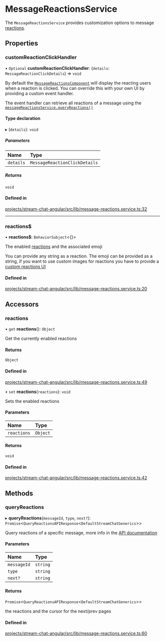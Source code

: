 # MessageReactionsService

The `MessageReactionsService` provides customization options to message [reactions](https://getstream.io/chat/docs/javascript/send_reaction/?language=javascript).

## Properties

### customReactionClickHandler

• `Optional` **customReactionClickHandler**: (`details`: `MessageReactionClickDetails`) => `void`

By default the [`MessageReactionsComponent`](../../components/MessageReactionsComponent) will display the reacting users when a reaction is clicked. You can override this with your own UI by providing a custom event handler.

The event handler can retrieve all reactions of a message using the [`messageReactionsService.queryReactions()`](https://getstream.io/chat/docs/sdk/angular/services/MessageReactionsService/#queryreactions)

#### Type declaration

▸ (`details`): `void`

##### Parameters

| Name | Type |
| :------ | :------ |
| `details` | `MessageReactionClickDetails` |

##### Returns

`void`

#### Defined in

[projects/stream-chat-angular/src/lib/message-reactions.service.ts:32](https://github.com/GetStream/stream-chat-angular/blob/60243e87842168db789537ed2075a5b53eae990c/projects/stream-chat-angular/src/lib/message-reactions.service.ts#L32)

___

### reactions$

• **reactions$**: `BehaviorSubject`<{}\>

The enabled [reactions](https://getstream.io/chat/docs/javascript/send_reaction/?language=javascript) and the associated emoji

You can provide any string as a reaction. The emoji can be provided as a string, if you want to use custom images for reactions you have to provide a [custom reactions UI](../../services/CustomTemplatesService/#messagereactionstemplate)

#### Defined in

[projects/stream-chat-angular/src/lib/message-reactions.service.ts:20](https://github.com/GetStream/stream-chat-angular/blob/60243e87842168db789537ed2075a5b53eae990c/projects/stream-chat-angular/src/lib/message-reactions.service.ts#L20)

## Accessors

### reactions

• `get` **reactions**(): `Object`

Get the currently enabled reactions

#### Returns

`Object`

#### Defined in

[projects/stream-chat-angular/src/lib/message-reactions.service.ts:49](https://github.com/GetStream/stream-chat-angular/blob/60243e87842168db789537ed2075a5b53eae990c/projects/stream-chat-angular/src/lib/message-reactions.service.ts#L49)

• `set` **reactions**(`reactions`): `void`

Sets the enabled reactions

#### Parameters

| Name | Type |
| :------ | :------ |
| `reactions` | `Object` |

#### Returns

`void`

#### Defined in

[projects/stream-chat-angular/src/lib/message-reactions.service.ts:42](https://github.com/GetStream/stream-chat-angular/blob/60243e87842168db789537ed2075a5b53eae990c/projects/stream-chat-angular/src/lib/message-reactions.service.ts#L42)

## Methods

### queryReactions

▸ **queryReactions**(`messageId`, `type`, `next?`): `Promise`\<`QueryReactionsAPIResponse`\<`DefaultStreamChatGenerics`\>\>

Query reactions of a specific message, more info in the [API documentation](https://getstream.io/chat/docs/javascript/send_reaction/?language=javascript#query-reactions)

#### Parameters

| Name | Type |
| :------ | :------ |
| `messageId` | `string` |
| `type` | `string` |
| `next?` | `string` |

#### Returns

`Promise`\<`QueryReactionsAPIResponse`\<`DefaultStreamChatGenerics`\>\>

the reactions and the cursor for the next/prev pages

#### Defined in

[projects/stream-chat-angular/src/lib/message-reactions.service.ts:60](https://github.com/GetStream/stream-chat-angular/blob/60243e87842168db789537ed2075a5b53eae990c/projects/stream-chat-angular/src/lib/message-reactions.service.ts#L60)
